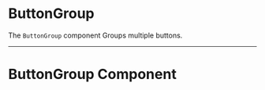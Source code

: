 
<Meta of={meta} />

# ButtonGroup

The `ButtonGroup` component Groups multiple buttons.

<Primary />

<Controls />

---

# ButtonGroup Component

<Stories />
